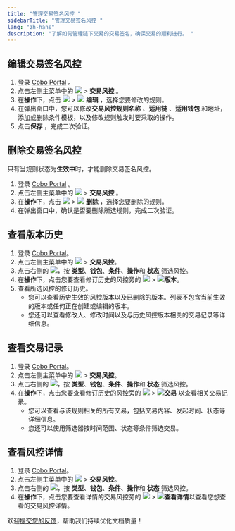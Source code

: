```yaml
---
title: "管理交易签名风控 "
sidebarTitle: "管理交易签名风控 "
lang: "zh-hans"
description: "了解如何管理链下交易的交易签名，确保交易的顺利进行。 "
---
```


## 编辑交易签名风控
1. 登录 [Cobo Portal](https://portal.cobo.com/login) 。
2. 点击左侧主菜单中的 <img src="/cn/images/common/wallets_icon_cn.svg" className="icon"/> > **交易风控** 。
3. 在**操作**下，点击 <img src="/cn/images/common/icon_more.svg" className="icon"/> > <img src="/cn/images/common/icon_edit.svg" className="icon"/> **编辑** ，选择您要修改的规则。
4. 在弹出窗口中，您可以修改**交易风控规则名称** 、**适用链** 、**适用钱包** 和地址，添加或删除条件模板，以及修改规则触发时要采取的操作。
5. 点击**保存** ，完成二次验证。

## 删除交易签名风控
<Info>只有当规则状态为**生效中**时，才能删除交易签名风控。</Info>

1. 登录 [Cobo Portal](https://portal.cobo.com/login) 。
2. 点击左侧主菜单中的 <img src="/cn/images/common/wallets_icon_cn.svg" className="icon"/> > **交易风控** 。
3. 在**操作**下，点击 <img src="/cn/images/common/icon_more.svg" className="icon"/> > <img src="/cn/images/common/icon_delete.svg" className="icon"/> **删除** ，选择您要删除的规则。
4. 在弹出窗口中，确认是否要删除所选规则，完成二次验证。

## 查看版本历史
1. 登录 [Cobo Portal](https://portal.cobo.com/login)。
2. 点击左侧主菜单中的 <img src="/cn/images/common/wallets_icon_cn.svg" className="icon"/> > **交易风控**。
3. 点击右侧的 <img src="/cn/images/common/icon_filter_cn.svg" className="icon"/>，按 **类型**、**钱包**、**条件**、**操作**和 **状态** 筛选风控。
4. 在**操作**下，点击您要查看修订历史的风控旁的 <img src="/cn/images/common/icon_more.svg" className="icon"/> > <img src="/cn/images/common/icon_revisions.svg" className="icon"/>**版本**。
5. 查看所选风控的修订历史。
   - 您可以查看历史生效的风控版本以及已删除的版本。列表不包含当前生效的版本或任何正在创建或编辑的版本。
   - 您还可以查看修改人、修改时间以及与历史风控版本相关的交易记录等详细信息。

## 查看交易记录
1. 登录 [Cobo Portal](https://portal.cobo.com/login)。
2. 点击左侧主菜单中的 <img src="/cn/images/common/wallets_icon_cn.svg" className="icon"/> > **交易风控**。
3. 点击右侧的 <img src="/cn/images/common/icon_filter_cn.svg" className="icon"/>，按 **类型**、**钱包**、**条件**、**操作**和 **状态** 筛选风控。
4. 在**操作**下，点击您要查看修订历史的风控旁的 <img src="/cn/images/common/icon_more.svg" className="icon"/> > <img src="/cn/images/common/icon_view transactions.svg" className="icon"/>**交易** 以查看相关交易记录。
   - 您可以查看与该规则相关的所有交易，包括交易内容、发起时间、状态等详细信息。
   - 您还可以使用筛选器按时间范围、状态等条件筛选交易。

## 查看风控详情
1. 登录 [Cobo Portal](https://portal.cobo.com/login)。
2. 点击左侧主菜单中的 <img src="/cn/images/common/wallets_icon_cn.svg" className="icon"/> > **交易风控**。
3. 点击右侧的 <img src="/cn/images/common/icon_filter_cn.svg" className="icon"/>，按 **类型**、**钱包**、**条件**、**操作**和 **状态** 筛选风控。
4. 在**操作**下，点击您要查看详情的交易风控旁的 <img src="/cn/images/common/icon_more.svg" className="icon"/> > <img src="/cn/images/common/icon_view.svg" className="icon"/>**查看详情**以查看您想查看的交易风控详情。

<Tip>欢迎[提交您的反馈](https://forms.zohopublic.com/cobo/form/DocumentFeedbackForm/formperma/QvLOhxJv1_JMsJ-1dleZ8Itb_7rzN-LtgvsDdxosoVI?referrername=manuals)，帮助我们持续优化文档质量！</Tip>